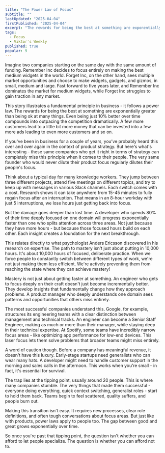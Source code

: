 ```yaml
---
title: "The Power Law of Focus"
subtitle: ""
lastUpdated: "2025-04-04"
firstPublished: "2025-04-04"
excerpt: "The rewards for being the best at something are exponentially greater than being ok at many things. If you've been in business for a couple of years, you’ve probably heard this over and over again in the context of product strategy. But here's what's interesting - these same companies who get it right in terms of strategy can completely miss this principle when it comes to their people."
tags:
  - Focus
  - Viktor's Weekly
published: true
popular: 9
---
```


Imagine two companies starting on the same day with the same amount of funding. Remember Inc decides to focus entirely on making the best medium widgets in the world. Forget Inc, on the other hand, sees multiple market opportunities and choose to make widgets, gadgets, and gizmos, in small, medium and large. Fast forward to five years later, and Remember Inc dominates the market for medium widgets, while Forget Inc struggles to gain traction in any market.

This story illustrates a fundamental principle in business - it follows a power law. The rewards for being the best at something are exponentially greater than being ok at many things. Even being just 10% better over time compounds into outpacing the competition dramatically. A few more customers lead to a little bit more money that can be invested into a few more ads leading to even more customers and so on.

If you've been in business for a couple of years, you’ve probably heard this over and over again in the context of product strategy. But here's what's interesting - these same companies who get it right in terms of strategy can completely miss this principle when it comes to their people. The very same founder who would never dilute their product focus regularly dilutes their people's focus.

Think about a typical day for many knowledge workers. They jump between three different projects, attend five meetings on different topics, and try to keep up with messages in various Slack channels. Each switch comes with a cost. Research shows it can take anywhere from 15-45 minutes to fully regain focus after an interruption. That means in an 8-hour workday with just 5 interruptions, we lose hours just getting back into focus.

But the damage goes deeper than lost time. A developer who spends 80% of their time deeply focused on one domain will progress exponentially faster than one who splits attention across three areas. Not just because they have more hours - but because those focused hours build on each other. Each insight creates a foundation for the next breakthrough.

This relates directly to what psychologist Anders Ericsson discovered in his research on expertise. The path to mastery isn't just about putting in 10,000 hours. It's about 10,000 hours of focused, deliberate practice. When we force people to constantly switch between different types of work, we're not just making them less efficient. We're actively preventing them from reaching the state where they can achieve mastery!

Mastery is not just about getting faster at something. An engineer who gets to focus deeply on their craft doesn't just become incrementally better. They develop insights that fundamentally change how they approach problems. A product manager who deeply understands one domain sees patterns and opportunities that others miss entirely.

The most successful companies understand this. Google, for example, structures its engineering teams with a clear distinction between management and technical tracks. An engineer can become a Senior Staff Engineer, making as much or more than their manager, while staying deep in their technical expertise. At Spotify, some teams have incredibly narrow focus areas - like optimizing app performance for low-end devices. This laser focus lets them solve problems that broader teams might miss entirely.

A word of caution though. Before a company has meaningful revenue, it doesn't have this luxury. Early-stage startups need generalists who can wear many hats. A developer might need to handle customer support in the morning and sales calls in the afternoon. This works when you're small - in fact, it's essential for survival.

The trap lies at the tipping point, usually around 20 people. This is where many companies stumble. The very things that made them successful - everyone doing everything, quick context switching, generalist roles - start to hold them back. Teams begin to feel scattered, quality suffers, and people burn out.

Making this transition isn't easy. It requires new processes, clear role definitions, and often tough conversations about focus areas. But just like with products, power laws apply to people too. The gap between good and great grows exponentially over time.

So once you're past that tipping point, the question isn't whether you can afford to let people specialize. The question is whether you can afford not to.